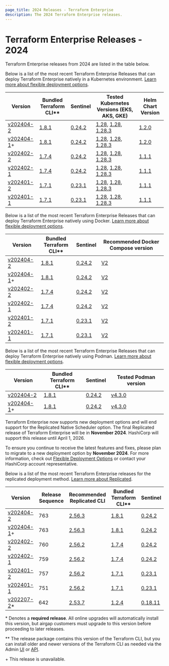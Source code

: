 ```yaml
---
page_title: 2024 Releases - Terraform Enterprise
description: The 2024 Terraform Enterprise releases.
---
```


# Terraform Enterprise Releases - 2024

Terraform Enterprise releases from 2024 are listed in the table below.


<Tabs>
  <Tab heading="Kubernetes">

Below is a list of the most recent Terraform Enterprise Releases that can deploy Terraform Enterprise natively in a Kubernetes environment. [Learn more about flexible deployment options](/terraform/enterprise/flexible-deployments/).

| Version           | Bundled <br />Terraform CLI\**                                     | Sentinel                                                                    | Tested Kubernetes Versions (EKS, AKS, GKE) | Helm Chart Version |
| ----------------- | ------------------------------------------------------------------- | --------------------------------------------------------------------------- | ------------------------------ | ------------------ |
| [v202404-2](/terraform/enterprise/releases/2024/v202404-2)  | [1.8.1](https://github.com/hashicorp/terraform/releases/tag/v1.8.1) | [0.24.2](https://developer.hashicorp.com/sentinel/docs/changelog#0-24-2-jan-31-2024)  |  [1.28](https://docs.aws.amazon.com/eks/latest/userguide/kubernetes-versions.html), [1.28](https://learn.microsoft.com/en-us/azure/aks/supported-kubernetes-versions?tabs=azure-cli#aks-kubernetes-release-calendar), [1.28.3](https://cloud.google.com/kubernetes-engine/docs/release-notes)                  | [1.2.0](https://github.com/hashicorp/terraform-enterprise-helm/releases/tag/v1.2.0)       |
| [v202404-1](/terraform/enterprise/releases/2024/v202404-1)+  | [1.8.1](https://github.com/hashicorp/terraform/releases/tag/v1.8.1) | [0.24.2](https://developer.hashicorp.com/sentinel/docs/changelog#0-24-2-jan-31-2024)  |  [1.28](https://docs.aws.amazon.com/eks/latest/userguide/kubernetes-versions.html), [1.28](https://learn.microsoft.com/en-us/azure/aks/supported-kubernetes-versions?tabs=azure-cli#aks-kubernetes-release-calendar), [1.28.3](https://cloud.google.com/kubernetes-engine/docs/release-notes)                  | [1.2.0](https://github.com/hashicorp/terraform-enterprise-helm/releases/tag/v1.2.0)       |
| [v202402-2](/terraform/enterprise/releases/2024/v202402-2)  | [1.7.4](https://github.com/hashicorp/terraform/releases/tag/v1.7.4) | [0.24.2](https://developer.hashicorp.com/sentinel/docs/changelog#0-24-2-jan-31-2024)  |  [1.28](https://docs.aws.amazon.com/eks/latest/userguide/kubernetes-versions.html), [1.28](https://learn.microsoft.com/en-us/azure/aks/supported-kubernetes-versions?tabs=azure-cli#aks-kubernetes-release-calendar), [1.28.3](https://cloud.google.com/kubernetes-engine/docs/release-notes)                  | [1.1.1](https://github.com/hashicorp/terraform-enterprise-helm/releases/tag/v1.1.1)       |
| [v202402-1](/terraform/enterprise/releases/2024/v202402-1)  | [1.7.4](https://github.com/hashicorp/terraform/releases/tag/v1.7.4) | [0.24.2](https://developer.hashicorp.com/sentinel/docs/changelog#0-24-2-jan-31-2024)  |  [1.28](https://docs.aws.amazon.com/eks/latest/userguide/kubernetes-versions.html), [1.28](https://learn.microsoft.com/en-us/azure/aks/supported-kubernetes-versions?tabs=azure-cli#aks-kubernetes-release-calendar), [1.28.3](https://cloud.google.com/kubernetes-engine/docs/release-notes)                  | [1.1.1](https://github.com/hashicorp/terraform-enterprise-helm/releases/tag/v1.1.1)       |
| [v202401-2](/terraform/enterprise/releases/2024/v202401-2)  | [1.7.1](https://github.com/hashicorp/terraform/releases/tag/v1.7.1) | [0.23.1](https://developer.hashicorp.com/sentinel/docs/changelog#0-24-1-jan-19-2024)  |  [1.28](https://docs.aws.amazon.com/eks/latest/userguide/kubernetes-versions.html), [1.28](https://learn.microsoft.com/en-us/azure/aks/supported-kubernetes-versions?tabs=azure-cli#aks-kubernetes-release-calendar), [1.28.3](https://cloud.google.com/kubernetes-engine/docs/release-notes)                  | [1.1.1](https://github.com/hashicorp/terraform-enterprise-helm/releases/tag/v1.1.1)       |
| [v202401-1](/terraform/enterprise/releases/2024/v202401-1)  | [1.7.1](https://github.com/hashicorp/terraform/releases/tag/v1.7.1) | [0.23.1](https://developer.hashicorp.com/sentinel/docs/changelog#0-24-1-jan-19-2024)  |  [1.28](https://docs.aws.amazon.com/eks/latest/userguide/kubernetes-versions.html), [1.28](https://learn.microsoft.com/en-us/azure/aks/supported-kubernetes-versions?tabs=azure-cli#aks-kubernetes-release-calendar), [1.28.3](https://cloud.google.com/kubernetes-engine/docs/release-notes)                  | [1.1.1](https://github.com/hashicorp/terraform-enterprise-helm/releases/tag/v1.1.1)       |


  </Tab>
  <Tab heading="Docker">

Below is a list of the most recent Terraform Enterprise Releases that can deploy Terraform Enterprise natively using Docker. [Learn more about flexible deployment options](/terraform/enterprise/flexible-deployments/).

| Version           | Bundled <br />Terraform CLI\**                                     | Sentinel                                                                    | Recommended Docker Compose version |
| ----------------- | ------------------------------------------------------------------- | --------------------------------------------------------------------------- | ---------------------------------- |
| [v202404-2](/terraform/enterprise/releases/2024/v202404-2)  | [1.8.1](https://github.com/hashicorp/terraform/releases/tag/v1.8.1) | [0.24.2](https://developer.hashicorp.com/sentinel/docs/changelog#0-24-2-jan-31-2024)  | [V2](https://docs.docker.com/compose/migrate/)                       |
| [v202404-1](/terraform/enterprise/releases/2024/v202404-1)+  | [1.8.1](https://github.com/hashicorp/terraform/releases/tag/v1.8.1) | [0.24.2](https://developer.hashicorp.com/sentinel/docs/changelog#0-24-2-jan-31-2024)  | [V2](https://docs.docker.com/compose/migrate/)                       |
| [v202402-2](/terraform/enterprise/releases/2024/v202402-2)  | [1.7.4](https://github.com/hashicorp/terraform/releases/tag/v1.7.4) | [0.24.2](https://developer.hashicorp.com/sentinel/docs/changelog#0-24-2-jan-31-2024)  | [V2](https://docs.docker.com/compose/migrate/)                       |
| [v202402-1](/terraform/enterprise/releases/2024/v202402-1)  | [1.7.4](https://github.com/hashicorp/terraform/releases/tag/v1.7.4) | [0.24.2](https://developer.hashicorp.com/sentinel/docs/changelog#0-24-2-jan-31-2024)  | [V2](https://docs.docker.com/compose/migrate/)                       |
| [v202401-2](/terraform/enterprise/releases/2024/v202401-2)  | [1.7.1](https://github.com/hashicorp/terraform/releases/tag/v1.7.1) | [0.23.1](https://developer.hashicorp.com/sentinel/docs/changelog#0-24-1-jan-19-2024)  | [V2](https://docs.docker.com/compose/migrate/)                       |
| [v202401-1](/terraform/enterprise/releases/2024/v202401-1)  | [1.7.1](https://github.com/hashicorp/terraform/releases/tag/v1.7.1) | [0.23.1](https://developer.hashicorp.com/sentinel/docs/changelog#0-24-1-jan-19-2024)  | [V2](https://docs.docker.com/compose/migrate/)                       |


  </Tab>
  <Tab heading="Podman">

Below is a list of the most recent Terraform Enterprise Releases that can deploy Terraform Enterprise natively using Podman. [Learn more about flexible deployment options](/terraform/enterprise/flexible-deployments/).

| Version           | Bundled <br />Terraform CLI\**                                     | Sentinel                                                                    | Tested Podman version |
| ----------------- | ------------------------------------------------------------------- | --------------------------------------------------------------------------- | ---------------------------------- |
| [v202404-2](/terraform/enterprise/releases/2024/v202404-2)  | [1.8.1](https://github.com/hashicorp/terraform/releases/tag/v1.7.4) | [0.24.2](https://developer.hashicorp.com/sentinel/docs/changelog#0-24-2-jan-31-2024)  | [v4.3.0](https://podman.io/release/2022/10/22/podman-release-v4.3.0)                       |
| [v202404-1](/terraform/enterprise/releases/2024/v202404-1)+  | [1.8.1](https://github.com/hashicorp/terraform/releases/tag/v1.7.4) | [0.24.2](https://developer.hashicorp.com/sentinel/docs/changelog#0-24-2-jan-31-2024)  | [v4.3.0](https://podman.io/release/2022/10/22/podman-release-v4.3.0)                       |

  </Tab>
  <Tab heading="Replicated">

Terraform Enterprise now supports new deployment options and will end support for the Replicated Native Scheduler option. The final Replicated release of Terraform Enterprise will be in **November 2024**. HashiCorp will support this release until April 1, 2026. 

To ensure you continue to receive the latest features and fixes, please plan to migrate to a new deployment option by **November 2024**. For more information, check out [Flexible Deployment Options](/terraform/enterprise/flexible-deployments) or contact your HashiCorp account representative.

Below is a list of the most recent Terraform Enterprise releases for the replicated deployment method. [Learn more about Replicated](/terraform/enterprise/replicated). 

| Version                                                      | Release Sequence | Recommended<br /> Replicated CLI                                     | Bundled <br />Terraform CLI\**                                      | Sentinel                                                                               |
| ------------------------------------------------------------ | ---------------- | -------------------------------------------------------------------- | ------------------------------------------------------------------- | -------------------------------------------------------------------------------------- |
| [v202404-2](/terraform/enterprise/releases/2024/v202404-2)   | 763              | [2.56.3](https://release-notes.replicated.com/release-notes/2.56.3/) | [1.8.1](https://github.com/hashicorp/terraform/releases/tag/v1.8.1) | [0.24.2](https://developer.hashicorp.com/sentinel/docs/changelog#0-24-2-jan-31-2024)   |
| [v202404-1](/terraform/enterprise/releases/2024/v202404-1)+   | 763              | [2.56.3](https://release-notes.replicated.com/release-notes/2.56.3/) | [1.8.1](https://github.com/hashicorp/terraform/releases/tag/v1.8.1) | [0.24.2](https://developer.hashicorp.com/sentinel/docs/changelog#0-24-2-jan-31-2024)   |
| [v202402-2](/terraform/enterprise/releases/2024/v202402-2)   | 760              | [2.56.2](https://release-notes.replicated.com/release-notes/2.56.2/) | [1.7.4](https://github.com/hashicorp/terraform/releases/tag/v1.7.4) | [0.24.2](https://developer.hashicorp.com/sentinel/docs/changelog#0-24-2-jan-31-2024)   |
| [v202402-1](/terraform/enterprise/releases/2024/v202402-1)   | 759              | [2.56.2](https://release-notes.replicated.com/release-notes/2.56.2/) | [1.7.4](https://github.com/hashicorp/terraform/releases/tag/v1.7.4) | [0.24.2](https://developer.hashicorp.com/sentinel/docs/changelog#0-24-2-jan-31-2024)   |
| [v202401-2](/terraform/enterprise/releases/2024/v202401-2)   | 757              | [2.56.2](https://release-notes.replicated.com/release-notes/2.56.2/) | [1.7.1](https://github.com/hashicorp/terraform/releases/tag/v1.7.1) | [0.23.1](https://developer.hashicorp.com/sentinel/docs/changelog#0-24-1-jan-19-2024)   |
| [v202401-1](/terraform/enterprise/releases/2024/v202401-1)   | 751              | [2.56.2](https://release-notes.replicated.com/release-notes/2.56.2/) | [1.7.1](https://github.com/hashicorp/terraform/releases/tag/v1.7.1) | [0.23.1](https://developer.hashicorp.com/sentinel/docs/changelog#0-24-1-jan-19-2024)   | 
| [v202207-2](/terraform/enterprise/releases/2022/v202207-2)\* | 642              | [2.53.7](https://release-notes.replicated.com/release-notes/2.53.7/) | [1.2.4](https://github.com/hashicorp/terraform/releases/tag/v1.2.4) | [0.18.11](https://docs.hashicorp.com/sentinel/changelog#0-18-11-june-8-2022)           |


  </Tab>
</Tabs>

\* Denotes a <strong>required release</strong>. All online upgrades will automatically install this version, but airgap customers must upgrade to this version before proceeding to later releases.

\** The release package contains this version of the Terraform CLI, but you can install older and newer versions of the Terraform CLI as needed via the Admin [UI](/terraform/enterprise/application-administration/resources#managing-terraform-versions) or [API](/terraform/enterprise/api-docs/admin/terraform-versions).

\+ This release is unavailable.
